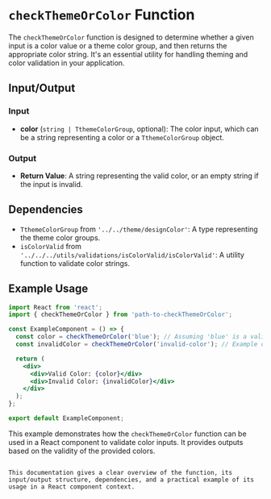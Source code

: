
<Meta title="design/designFunctions/checkThemeOrColor" />

# `checkThemeOrColor` Function

The `checkThemeOrColor` function is designed to determine whether a given input is a color value or a theme color group, and then returns the appropriate color string. It's an essential utility for handling theming and color validation in your application.

## Input/Output

### Input

- **color** (`string | TthemeColorGroup`, optional): The color input, which can be a string representing a color or a `TthemeColorGroup` object.

### Output

- **Return Value**: A string representing the valid color, or an empty string if the input is invalid.

## Dependencies

- `TthemeColorGroup` from `'../../theme/designColor'`: A type representing the theme color groups.
- `isColorValid` from `'../../../utils/validations/isColorValid/isColorValid'`: A utility function to validate color strings.

## Example Usage

```jsx
import React from 'react';
import { checkThemeOrColor } from 'path-to-checkThemeOrColor';

const ExampleComponent = () => {
  const color = checkThemeOrColor('blue'); // Assuming 'blue' is a valid color or theme color group
  const invalidColor = checkThemeOrColor('invalid-color'); // Example of an invalid color

  return (
    <div>
      <div>Valid Color: {color}</div>
      <div>Invalid Color: {invalidColor}</div>
    </div>
  );
};

export default ExampleComponent;
```

This example demonstrates how the `checkThemeOrColor` function can be used in a React component to validate color inputs. It provides outputs based on the validity of the provided colors.

```

This documentation gives a clear overview of the function, its input/output structure, dependencies, and a practical example of its usage in a React component context.
```
